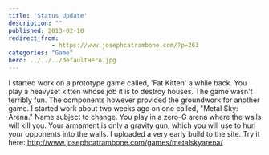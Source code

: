 ```yaml
---
title: 'Status Update'
description: ""
published: 2013-02-10
redirect_from: 
            - https://www.josephcatrambone.com/?p=263
categories: "Game"
hero: ../../../defaultHero.jpg
---
```

I started work on a prototype game called, 'Fat Kitteh' a while back. You play a heavyset kitten whose job it is to destroy houses. The game wasn't terribly fun. The components however provided the groundwork for another game. I started work about two weeks ago on one called, "Metal Sky: Arena." Name subject to change. You play in a zero-G arena where the walls will kill you. Your armament is only a gravity gun, which you will use to hurl your opponents into the walls. I uploaded a very early build to the site. Try it here: http://www.josephcatrambone.com/games/metalskyarena/
